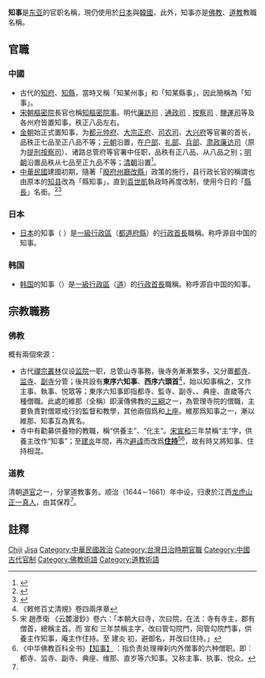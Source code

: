 {{Infobox Chinese
|c=知事
|p=zhīshì
|hangul=지사
|hanja=知事
|rr=jisa
|mr=chisa
|kanji=知事
|kana=ちじ
|romaji=chiji
}}
{{行政部門}}
'''知事'''是[[东亚|东亚]]的官职名稱，現仍使用於[[日本|日本]]與[[韓國|韓國]]，此外，知事亦是[[佛教|佛教]]、[[道教|道教]]教職名稱。

== 官職 ==

=== 中國 ===
* 古代的[[知府|知府]]、[[知縣|知縣]]，當時又稱「知某州事」和「知某縣事」，因此簡稱為「知事」。
* [[宋朝|宋朝]][[樞密院|樞密院]]長官也稱[[知樞密院事|知樞密院事]]。明代[[廉訪司|廉訪司]]﹑[[通政司|通政司]]﹑[[按察司|按察司]]﹑[[鹽運司|鹽運司]]等及各州府皆置知事，秩正八品左右。
* [[金朝|金朝]]始正式置知事，为[[都元帅府|都元帅府]]、[[大宗正府|大宗正府]]、[[司农司|司农司]]、[[大兴府|大兴府]]等官署的首长，品秩正七品至正八品不等；[[元朝|元朝]]沿置，在[[户部|户部]]、[[礼部|礼部]]、[[兵部|兵部]]、[[肃政廉访司|肃政廉访司]]（原为[[提刑按察司|提刑按察司]]）、诸路总管府等官署中任职，品秩有正八品、从八品之别；[[明朝|明朝]]沿置品秩从七品至正九品不等；[[清朝|清朝]]沿置<ref name=gxds>{{Cite web |url=http://www.guoxuedashi.com/guanzhi/12795fr/ |title=國學大師·历史官职·知事 |accessdate=2018-10-06 |archive-date=2018-10-06 |archive-url=https://web.archive.org/web/20181006194911/http://www.guoxuedashi.com/guanzhi/12795fr/ |dead-url=no }}</ref>。
* [[中華民國|中華民國]]建國初期，隨著「[[廢府州廳改縣|廢府州廳改縣]]」政策的施行，县行政长官的稱謂也由原本的[[知县|知县]]改為「縣知事」，直到[[袁世凱|袁世凱]]執政時再度改制，使用今日的「[[縣長|縣長]]」名銜。<ref>{{Cite web|title=知事|url=http://dict.revised.moe.edu.tw/cgi-bin/cbdic/gsweb.cgi?ccd=rhRAiE&o=e0&sec=sec1&op=v&view=1-1|access-date=2021-06-05|work=教育部國語辭典重編本|language=zh}}</ref><ref>{{Cite book|title=现代汉语词典（第7版）|author=中国社会科学院语言研究所词典编辑室|publisher=商务印书馆|year=2016|isbn=978-7-100-12450-8|location=|pages=}}</ref>
=== 日本 ===
* [[日本|日本]]的知事（{{jpn|j=知事|hg=ちじ|rm=Chiji|f=y}} ）是[[一級行政區|一級行政區]]（[[都道府縣|都道府縣]]）的[[行政首長|行政首長]]職稱。称呼源自中国的知事。

=== 韩国 ===

* [[韩国|韩国]]的知事（{{kor|諺=지사|漢=知事|羅=Jisa|f=y}}）是[[一級行政區|一級行政區]]（[[道_(行政區劃)|道]]）的[[行政首長|行政首長]]職稱。称呼源自中国的知事。

== 宗教職務 ==
=== 佛教 ===
{{main|{{link-ja|知事 (佛教)|知事 (仏教)}}}}
{{seealso|{{link-ja|維那|都維那}}}}
概有兩個來源：
* 古代[[禪宗|禪宗]][[叢林|叢林]]仅设[[监院|监院]]一职，总管山寺事務，後寺务漸漸繁多，又分置[[都寺|都寺]]、[[监寺|监寺]]、[[副寺|副寺]]分管；後共設有'''東序六知事'''、'''西序六頭首'''<ref>《敕修百丈清規》卷四兩序章</ref>，始以知事稱之，又作主事、執事、悦眾等；東序六知事即指都寺、監寺、副寺、{{link-ja|維那|都維那}}、典座、直歲等六種僧職。此處的維那（全稱{{link-ja|都維那|都維那}}）即漢傳佛教的[[三綱_(佛教)|三綱]]之一，為管理寺院的僧職，主要負責對僧眾戒行的監督和教學，其他兩個爲{{link-ja|寺主|寺主}}和[[上座|上座]]。維那爲知事之一，漸以維那、知事互為異名。
* 寺中有勸募供養物的教職，稱“供養主”、“化主”。[[宋朝|宋]][[宣和_(北宋)|宣和]]三年禁稱“主”字，供養主改作“知事”；至[[建炎|建炎]]年間，再次[[避諱|避諱]]而改爲'''[[住持|住持]]'''<ref>宋 趙彥衛 《云麓漫鈔》卷六：「本朝大曰寺，次曰院，在法：寺有寺主，郡有僧首，總稱主首。而 宣和 三年禁稱主字，改曰管勾院門，同管勾院門事，供養主作知事，庵主作住持。至 建炎 初，避御名，并改曰住持。」</ref><ref>《中华佛教百科全书》[http://fofa.foxue.org/2006/429_0513/75810.html 【知事】] {{Wayback|url=http://fofa.foxue.org/2006/429_0513/75810.html |date=20181006195212 }}：指负责处理禅刹内外僧事的六种僧职。即︰都寺、监寺、副寺、典座、维那、直岁等六知事。又称主事、执事、悦众。</ref>，故有時又將知事、住持相混。

=== 道教 ===
清朝[[道官|道官]]之一，分掌道教事务。顺治（1644－1661）年中设，归隶於江西[[龙虎山|龙虎山]][[正一真人|正一真人]]，由其保荐<ref name=gxds/>。

== 註釋 ==
{{reflist}}

[[Category:日本政府|Chiji]]
[[Category:韓國政治|Jisa]]
[[Category:中華民國政治|Category:中華民國政治]]
[[Category:台灣日治時期官職|Category:台灣日治時期官職]]
[[Category:中國古代官制|Category:中國古代官制]]
[[Category:佛教術語|Category:佛教術語]]
[[Category:道教術語|Category:道教術語]]